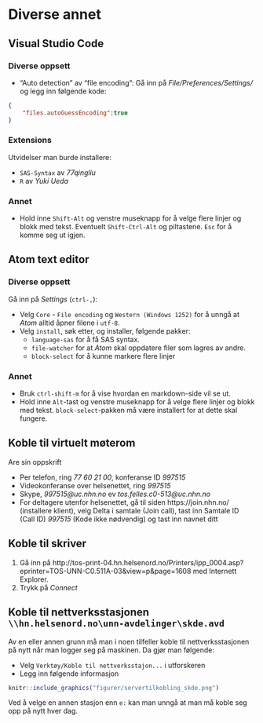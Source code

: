 # Diverse annet

## Visual Studio Code

### Diverse oppsett

- "Auto detection" av "file encoding": Gå inn på *File/Preferences/Settings/* og legg inn følgende kode:
```json
{
    "files.autoGuessEncoding":true
}
```

### Extensions

Utvidelser man burde installere:

- `SAS-Syntax` av *77qingliu*
- `R` av *Yuki Ueda*

### Annet

- Hold inne `Shift-Alt` og venstre museknapp for å velge flere linjer og blokk
med tekst. Eventuelt `Shift-Ctrl-Alt` og piltastene. `Esc` for å komme seg ut igjen.

## Atom text editor

### Diverse oppsett

Gå inn på *Settings* (`ctrl-,`):

- Velg `Core` - `File encoding` og `Western (Windows 1252)` for å unngå at
*Atom* alltid åpner filene i `utf-8`.
- Velg `install`, søk etter, og installer, følgende pakker:
  - `language-sas` for å få SAS syntax.
  - `file-watcher` for at *Atom* skal oppdatere filer som lagres av andre.
  - `block-select` for å kunne markere flere linjer

### Annet

- Bruk `ctrl-shift-m` for å vise hvordan en markdown-side vil se ut.
- Hold inne `Alt`-tast og venstre museknapp for å velge flere linjer og blokk
med tekst. `block-select`-pakken må være installert for at dette skal fungere.

## Koble til virtuelt møterom

Are sin oppskrift

- Per telefon, ring *77 60 21 00*, konferanse ID *997515*
- Videokonferanse over helsenettet, ring *997515*
- Skype, *997515@uc.nhn.no* ev *tos.felles.c0-513@uc.nhn.no*
- For deltagere utenfor helsenettet, gå til siden https://join.nhn.no/ (installere klient), velg Delta i samtale (Join call), tast inn Samtale ID (Call ID) *997515* (Kode ikke nødvendig) og tast inn navnet ditt




## Koble til skriver

1. Gå inn på http://tos-print-04.hn.helsenord.no/Printers/ipp_0004.asp?eprinter=TOS-UNN-C0.511A-03&view=p&page=1608 med Internett Explorer.
2. Trykk på *Connect*

## Koble til nettverksstasjonen `\\hn.helsenord.no\unn-avdelinger\skde.avd`

Av en eller annen grunn må man i noen tilfeller koble til nettverksstasjonen på nytt når man logger seg på maskinen. Da gjør man følgende:

- Velg `Verktøy/Koble til nettverksstajon...` i utforskeren
- Legg inn følgende informasjon

```r
knitr::include_graphics("figurer/servertilkobling_skde.png")
```

Ved å velge en annen stasjon enn `e:` kan man unngå at man må koble seg opp på nytt hver dag.
